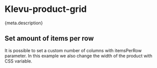 

<Meta of={Stories} />

# Klevu-product-grid

<Description>{meta.description}</Description>

<Canvas of={Stories.ProductGrid}></Canvas>

## Set amount of items per row

It is possible to set a custom number of columns with itemsPerRow parameter.
In this example we also change the width of the product with CSS variable.

<Canvas of={Stories.ProductGridWithItemsPerRow}></Canvas>
